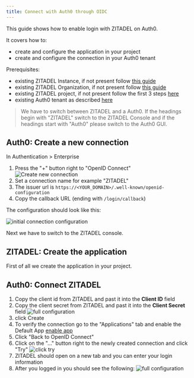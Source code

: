 ```yaml
---
title: Connect with Auth0 through OIDC
---
```



This guide shows how to enable login with ZITADEL on Auth0.

It covers how to:

- create and configure the application in your project
- create and configure the connection in your Auth0 tenant

Prerequisites:

- existing ZITADEL Instance, if not present follow [this guide](../../guides/start/quickstart)
- existing ZITADEL Organization, if not present follow [this guide](../../guides/manage/console/organizations)
- existing ZITADEL project, if not present follow the first 3 steps [here](../../guides/manage/console/projects)
- existing Auth0 tenant as described [here](https://auth0.com/docs/get-started/auth0-overview/create-tenants)

> We have to switch between ZITADEL and a Auth0. If the headings begin with "ZITADEL" switch to the ZITADEL Console and if the headings start with "Auth0" please switch to the Auth0 GUI.

## **Auth0**: Create a new connection

In Authentication > Enterprise

1. Press the "+" button right to "OpenID Connect"  
  ![Create new connection](/img/oidc/auth0/auth0-create-app.png)
2. Set a connection name for example "ZITADEL"
3. The issuer url is `https://<YOUR_DOMAIN>/.well-known/openid-configuration`
4. Copy the callback URL (ending with `/login/callback`)

The configuration should look like this:

![initial connection configuration](/img/oidc/auth0/auth0-init-app.png)

Next we have to switch to the ZITADEL console.

## **ZITADEL**: Create the application

First of all we create the application in your project.

<CreateApp appType="web" authType="code" appName="Auth0" redirectURI="https://<TENANT>.<REGION>.auth0.com/login/callback"/>

## **Auth0**: Connect ZITADEL

1. Copy the client id from ZITADEL and past it into the **Client ID** field
2. Copy the client secret from ZITADEL and past it into the **Client Secret** field
   ![full configuration](/img/oidc/auth0/auth0-full.png)
3. click Create
4. To verify the connection go to the "Applications" tab and enable the Default App
   [enable app](/img/oidc/auth0/auth0-enable-app.png)
5. Click "Back to OpenID Connect"
6. Click on the "..." button right to the newly created connection and click "Try"
   ![click try](/img/oidc/auth0/auth0-try.png)
7. ZITADEL should open on a new tab and you can enter your login information
8. After you logged in you should see the following:
   ![full configuration](/img/oidc/auth0/auth0-works.png)
